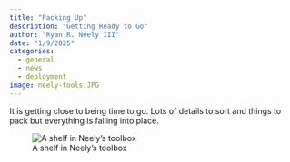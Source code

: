 ```yaml
---
title: "Packing Up"
description: "Getting Ready to Go"
author: "Ryan R. Neely III"
date: "1/9/2025"
categories:
  - general
  - news
  - deployment
image: neely-tools.JPG
---
```


It is getting close to being time to go. Lots of details to sort and things to pack but everything is falling into place.

![A shelf in Neely's toolbox](neely-tools.JPG)